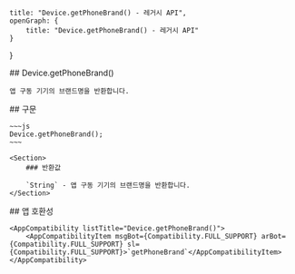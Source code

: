 
    title: "Device.getPhoneBrand() - 레거시 API",
    openGraph: {
        title: "Device.getPhoneBrand() - 레거시 API"
    }
}

<Section>
    ## Device.getPhoneBrand()

    앱 구동 기기의 브랜드명을 반환합니다.
</Section>
<Section>
    ## 구문

    ~~~js
    Device.getPhoneBrand();
    ~~~

    <Section>
        ### 반환값

        `String` - 앱 구동 기기의 브랜드명을 반환합니다.
    </Section>
</Section>
<Section>
    ## 앱 호환성

    <AppCompatibility listTitle="Device.getPhoneBrand()">
        <AppCompatibilityItem msgBot={Compatibility.FULL_SUPPORT} arBot={Compatibility.FULL_SUPPORT} sl={Compatibility.FULL_SUPPORT}>`getPhoneBrand`</AppCompatibilityItem>
    </AppCompatibility>
</Section>